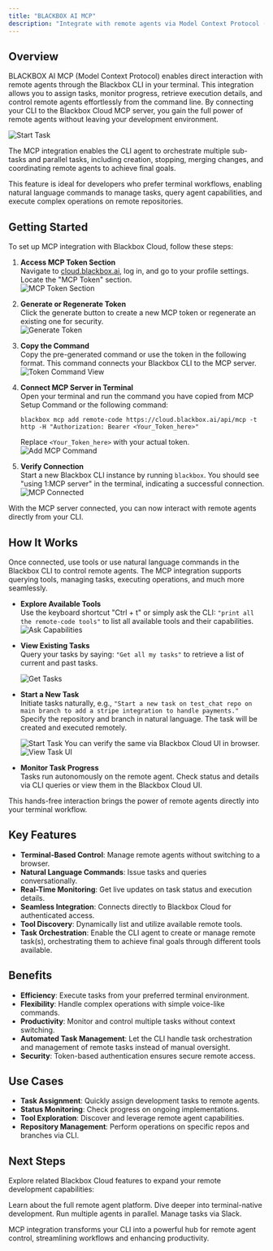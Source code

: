 ```yaml
---
title: "BLACKBOX AI MCP"
description: "Integrate with remote agents via Model Context Protocol (MCP) using Blackbox CLI for seamless terminal-based task management and execution."
---
```


## Overview

BLACKBOX AI MCP (Model Context Protocol) enables direct interaction with remote agents through the Blackbox CLI in your terminal. This integration allows you to assign tasks, monitor progress, retrieve execution details, and control remote agents effortlessly from the command line. By connecting your CLI to the Blackbox Cloud MCP server, you gain the full power of remote agents without leaving your development environment.

![Start Task](/images/blackbox-cloud/cloud_mcp_start_task.png)


The MCP integration enables the CLI agent to orchestrate multiple sub-tasks and parallel tasks, including creation, stopping, merging changes, and coordinating remote agents to achieve final goals.

This feature is ideal for developers who prefer terminal workflows, enabling natural language commands to manage tasks, query agent capabilities, and execute complex operations on remote repositories.

## Getting Started

To set up MCP integration with Blackbox Cloud, follow these steps:

1. **Access MCP Token Section**  
   Navigate to [cloud.blackbox.ai](https://cloud.blackbox.ai), log in, and go to your profile settings. Locate the "MCP Token" section.  
   ![MCP Token Section](/images/blackbox-cloud/cloud_mcp_token_create.png)

2. **Generate or Regenerate Token**  
   Click the generate button to create a new MCP token or regenerate an existing one for security.  
   ![Generate Token](/images/blackbox-cloud/cloud_mcp_token_gen_button.png)

3. **Copy the Command**  
   Copy the pre-generated command or use the token in the following format. This command connects your Blackbox CLI to the MCP server.  
   ![Token Command View](/images/blackbox-cloud/cloud_mcp_token_command_view.png)

4. **Connect MCP Server in Terminal**  
   Open your terminal and run the command you have copied from MCP Setup Command or the following command:  
   ```
   blackbox mcp add remote-code https://cloud.blackbox.ai/api/mcp -t http -H "Authorization: Bearer <Your_Token_here>"
   ```  
   Replace `<Your_Token_here>` with your actual token.  
   ![Add MCP Command](/images/blackbox-cloud/cloud_mcp_add_command.png)

5. **Verify Connection**  
   Start a new Blackbox CLI instance by running `blackbox`. You should see "using 1:MCP server" in the terminal, indicating a successful connection.  
   ![MCP Connected](/images/blackbox-cloud/cloud_mcp_added.png)

With the MCP server connected, you can now interact with remote agents directly from your CLI.

## How It Works

Once connected, use tools or use natural language commands in the Blackbox CLI to control remote agents. The MCP integration supports querying tools, managing tasks, executing operations, and much more seamlessly.

- **Explore Available Tools**  
Use the keyboard shortcut "Ctrl + t" or simply ask the CLI: `"print all the remote-code tools"` to list all available tools and their capabilities.
  ![Ask Capabilities](/images/blackbox-cloud/cloud_mcp_ask_capabilities.png)

- **View Existing Tasks**  
  Query your tasks by saying: `"Get all my tasks"` to retrieve a list of current and past tasks.

  ![Get Tasks](/images/blackbox-cloud/cloud_mcp_get_tasks.png)

- **Start a New Task**  
  Initiate tasks naturally, e.g., `"Start a new task on test_chat repo on main branch to add a stripe integration to handle payments."` Specify the repository and branch in natural language. The task will be created and executed remotely.

  ![Start Task](/images/blackbox-cloud/cloud_mcp_start_task.png)
  You can verify the same via Blackbox Cloud UI in browser.
  ![View Task UI](/images/blackbox-cloud/cloud_mcp_view_task_ui.png)

- **Monitor Task Progress**  
  Tasks run autonomously on the remote agent. Check status and details via CLI queries or view them in the Blackbox Cloud UI.  

This hands-free interaction brings the power of remote agents directly into your terminal workflow.

## Key Features

- **Terminal-Based Control**: Manage remote agents without switching to a browser.
- **Natural Language Commands**: Issue tasks and queries conversationally.
- **Real-Time Monitoring**: Get live updates on task status and execution details.
- **Seamless Integration**: Connects directly to Blackbox Cloud for authenticated access.
- **Tool Discovery**: Dynamically list and utilize available remote tools.
- **Task Orchestration**: Enable the CLI agent to create or manage remote task(s), orchestrating them to achieve final goals through different tools available.

## Benefits

- **Efficiency**: Execute tasks from your preferred terminal environment.
- **Flexibility**: Handle complex operations with simple voice-like commands.
- **Productivity**: Monitor and control multiple tasks without context switching.
- **Automated Task Management**: Let the CLI handle task orchestration and management of remote tasks instead of manual oversight.
- **Security**: Token-based authentication ensures secure remote access.

## Use Cases

- **Task Assignment**: Quickly assign development tasks to remote agents.
- **Status Monitoring**: Check progress on ongoing implementations.
- **Tool Exploration**: Discover and leverage remote agent capabilities.
- **Repository Management**: Perform operations on specific repos and branches via CLI.

## Next Steps

Explore related Blackbox Cloud features to expand your remote development capabilities:

<CardGroup>
  <Card title="Blackbox Cloud" icon="cloud" href="./blackbox-cloud">
    Learn about the full remote agent platform.
  </Card>

  <Card title="Blackbox CLI" icon="terminal" href="./blackbox-cli/introduction">
    Dive deeper into terminal-native development.
  </Card>

  <Card title="Multi-Agent Execution" icon="zap" href="./blackbox-cloud-multi-agent">
    Run multiple agents in parallel.
  </Card>

  <Card title="Slack Integration" icon="slack" href="./blackbox-cloud-slack">
    Manage tasks via Slack.
  </Card>
</CardGroup>

MCP integration transforms your CLI into a powerful hub for remote agent control, streamlining workflows and enhancing productivity.
